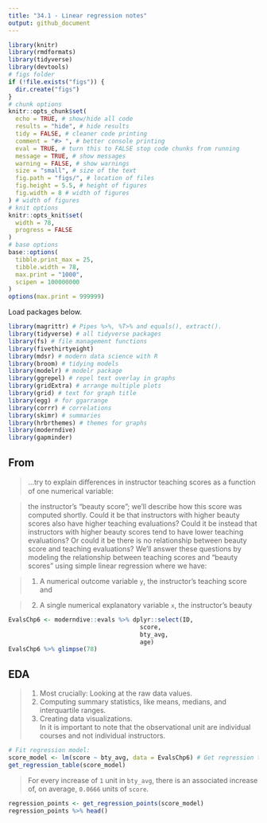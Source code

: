 ```yaml
---
title: "34.1 - Linear regression notes"
output: github_document
---
```


```r
library(knitr)
library(rmdformats)
library(tidyverse)
library(devtools)
# figs folder
if (!file.exists("figs")) {
  dir.create("figs")
}
# chunk options
knitr::opts_chunk$set(
  echo = TRUE, # show/hide all code
  results = "hide", # hide results
  tidy = FALSE, # cleaner code printing
  comment = "#> ", # better console printing
  eval = TRUE, # turn this to FALSE stop code chunks from running
  message = TRUE, # show messages
  warning = FALSE, # show warnings
  size = "small", # size of the text
  fig.path = "figs/", # location of files
  fig.height = 5.5, # height of figures
  fig.width = 8 # width of figures
) # width of figures
# knit options
knitr::opts_knit$set(
  width = 78,
  progress = FALSE
)
# base options
base::options(
  tibble.print_max = 25,
  tibble.width = 78,
  max.print = "1000",
  scipen = 100000000
)
options(max.print = 999999)
```

Load packages below. 

```r
library(magrittr) # Pipes %>%, %T>% and equals(), extract().
library(tidyverse) # all tidyverse packages
library(fs) # file management functions
library(fivethirtyeight)
library(mdsr) # modern data science with R
library(broom) # tidying models
library(modelr) # modelr package
library(ggrepel) # repel text overlay in graphs
library(gridExtra) # arrange multiple plots
library(grid) # text for graph title
library(egg) # for ggarrange
library(corrr) # correlations
library(skimr) # summaries 
library(hrbrthemes) # themes for graphs
library(moderndive) 
library(gapminder)
```

## From 

> ...try to explain diﬀerences in instructor teaching scores as a function of one numerical variable:

> the instructor's “beauty score”; we'll describe how this score was computed shortly. Could it be that instructors with higher beauty scores also have higher teaching evaluations? Could it be instead that instructors with higher beauty scores tend to have lower teaching evaluations? Or could it be there is no relationship between beauty score and teaching evaluations? We'll answer these questions by modeling the relationship between teaching scores and “beauty scores” using simple linear regression where we have:

> 1. A numerical outcome variable `y`, the instructor's teaching score and

> 2. A single numerical explanatory variable `x`, the instructor's beauty

```r
EvalsChp6 <- moderndive::evals %>% dplyr::select(ID, 
                                     score, 
                                     bty_avg, 
                                     age)
EvalsChp6 %>% glimpse(78)
```

## EDA 

> 1. Most crucially: Looking at the raw data values.  
> 2. Computing summary statistics, like means, medians, and interquartile ranges.  
> 3. Creating data visualizations.  
> In it is important to note that the observational unit are individual courses and not individual instructors.

```r
# Fit regression model:
score_model <- lm(score ~ bty_avg, data = EvalsChp6) # Get regression table: 
get_regression_table(score_model)
```

> For every increase of `1` unit in `bty_avg`, there is an associated increase of, on average, `0.0666` units of `score`.



```r
regression_points <- get_regression_points(score_model) 
regression_points %>% head()
```

